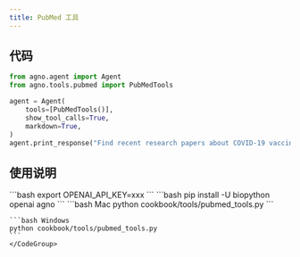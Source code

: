 ```yaml
---
title: PubMed 工具
---
```

## 代码

```python cookbook/tools/pubmed_tools.py
from agno.agent import Agent
from agno.tools.pubmed import PubMedTools

agent = Agent(
    tools=[PubMedTools()],
    show_tool_calls=True,
    markdown=True,
)
agent.print_response("Find recent research papers about COVID-19 vaccines")
```

## 使用说明

<Steps>
  <Snippet file="create-venv-step.mdx" />

  <Step title="设置您的API密钥">
    ```bash
    export OPENAI_API_KEY=xxx
    ```
  </Step>

  <Step title="安装库">
    ```bash
    pip install -U biopython openai agno
    ```
  </Step>

  <Step title="运行智能体">
    <CodeGroup>
    ```bash Mac
    python cookbook/tools/pubmed_tools.py
    ```

    ```bash Windows
    python cookbook/tools/pubmed_tools.py
    ```
    </CodeGroup>
  </Step>
</Steps>